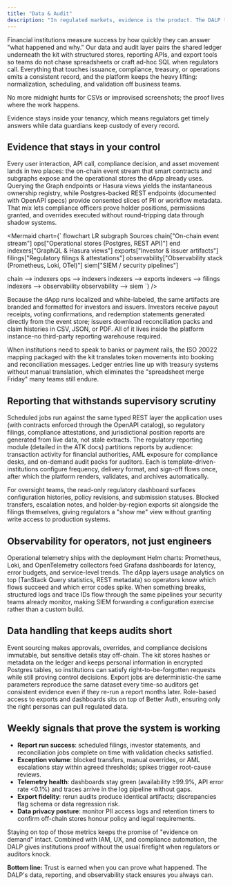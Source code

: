 ```yaml
---
title: "Data & Audit"
description: "In regulated markets, evidence is the product. The DALP treats reporting, audit, and observability as first-class workflows, not afterthought exports, so institutions can substantiate every decision on demand."
---
```


Financial institutions measure success by how quickly they can answer "what happened and why." Our data and audit layer pairs the shared ledger underneath the kit with structured stores, reporting APIs, and export tools so teams do not chase spreadsheets or craft ad-hoc SQL when regulators call. Everything that touches issuance, compliance, treasury, or operations emits a consistent record, and the platform keeps the heavy lifting: normalization, scheduling, and validation off business teams.

No more midnight hunts for CSVs or improvised screenshots; the proof lives where the work happens.

<Callout type="info">
  Evidence stays inside your tenancy, which means regulators get timely answers while data guardians keep custody of every record.
</Callout>

## Evidence that stays in your control

Every user interaction, API call, compliance decision, and asset movement lands in two places: the on-chain event stream that smart contracts and subgraphs expose and the operational stores the dApp already uses. Querying the Graph endpoints or Hasura views yields the instantaneous ownership registry, while Postgres-backed REST endpoints (documented with OpenAPI specs) provide consented slices of PII or workflow metadata. That mix lets compliance officers prove holder positions, permissions granted, and overrides executed without round-tripping data through shadow systems.

<Mermaid
  chart={`
flowchart LR
  subgraph Sources
    chain["On-chain event stream"]
    ops["Operational stores (Postgres, REST API)"]
  end
  indexers["GraphQL & Hasura views"]
  exports["Investor & issuer artifacts"]
  filings["Regulatory filings & attestations"]
  observability["Observability stack (Prometheus, Loki, OTel)"]
  siem["SIEM / security pipelines"]

  chain --> indexers
  ops --> indexers
  indexers --> exports
  indexers --> filings
  indexers --> observability
  observability --> siem
`}
/>

Because the dApp runs localized and white-labeled, the same artifacts are branded and formatted for investors and issuers. Investors receive payout receipts, voting confirmations, and redemption statements generated directly from the event store; issuers download reconciliation packs and claim histories in CSV, JSON, or PDF. All of it lives inside the platform instance-no third-party reporting warehouse required.

When institutions need to speak to banks or payment rails, the ISO 20022 mapping packaged with the kit translates token movements into booking and reconciliation messages. Ledger entries line up with treasury systems without manual translation, which eliminates the "spreadsheet merge Friday" many teams still endure.

## Reporting that withstands supervisory scrutiny

Scheduled jobs run against the same typed REST layer the application uses (with contracts enforced through the OpenAPI catalog), so regulatory filings, compliance attestations, and jurisdictional position reports are generated from live data, not stale extracts. The regulatory reporting module (detailed in the ATK docs) partitions reports by audience: transaction activity for financial authorities, AML exposure for compliance desks, and on-demand audit packs for auditors. Each is template-driven-institutions configure frequency, delivery format, and sign-off flows once, after which the platform renders, validates, and archives automatically.

For oversight teams, the read-only regulatory dashboard surfaces configuration histories, policy revisions, and submission statuses. Blocked transfers, escalation notes, and holder-by-region exports sit alongside the filings themselves, giving regulators a "show me" view without granting write access to production systems.

## Observability for operators, not just engineers

Operational telemetry ships with the deployment Helm charts: Prometheus, Loki, and OpenTelemetry collectors feed Grafana dashboards for latency, error budgets, and service-level trends. The dApp layers usage analytics on top (TanStack Query statistics, REST metadata) so operators know which flows succeed and which error codes spike. When something breaks, structured logs and trace IDs flow through the same pipelines your security teams already monitor, making SIEM forwarding a configuration exercise rather than a custom build.

## Data handling that keeps audits short

Event sourcing makes approvals, overrides, and compliance decisions immutable, but sensitive details stay off-chain. The kit stores hashes or metadata on the ledger and keeps personal information in encrypted Postgres tables, so institutions can satisfy right-to-be-forgotten requests while still proving control decisions. Export jobs are deterministic-the same parameters reproduce the same dataset every time-so auditors get consistent evidence even if they re-run a report months later. Role-based access to exports and dashboards sits on top of Better Auth, ensuring only the right personas can pull regulated data.

## Weekly signals that prove the system is working

- **Report run success**: scheduled filings, investor statements, and reconciliation jobs complete on time with validation checks satisfied.
- **Exception volume**: blocked transfers, manual overrides, or AML escalations stay within agreed thresholds; spikes trigger root-cause reviews.
- **Telemetry health**: dashboards stay green (availability ≥99.9%, API error rate &lt;0.1%) and traces arrive in the log pipeline without gaps.
- **Export fidelity**: rerun audits produce identical artifacts; discrepancies flag schema or data regression risk.
- **Data privacy posture**: monitor PII access logs and retention timers to confirm off-chain stores honour policy and legal requirements.

Staying on top of those metrics keeps the promise of "evidence on demand" intact. Combined with IAM, UX, and compliance automation, the DALP gives institutions proof without the usual firefight when regulators or auditors knock.

**Bottom line:** Trust is earned when you can prove what happened. The DALP's data, reporting, and observability stack ensures you always can.
